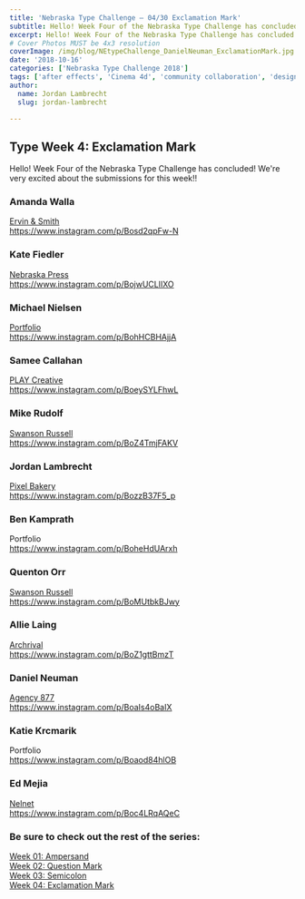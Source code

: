 ```yaml
---
title: 'Nebraska Type Challenge – 04/30 Exclamation Mark'
subtitle: Hello! Week Four of the Nebraska Type Challenge has concluded! We’re very excited about the submissions for this week!! 
excerpt: Hello! Week Four of the Nebraska Type Challenge has concluded! We’re very excited about the submissions for this week!!
# Cover Photos MUST be 4x3 resolution
coverImage: /img/blog/NEtypeChallenge_DanielNeuman_ExclamationMark.jpg
date: '2018-10-16'
categories: ['Nebraska Type Challenge 2018']
tags: ['after effects', 'Cinema 4d', 'community collaboration', 'design', 'illustrator', 'lettering', 'Nebraska', 'type challenge', 'typography']
author:
  name: Jordan Lambrecht
  slug: jordan-lambrecht

---
```

## Type Week 4: Exclamation Mark

Hello! Week Four of the Nebraska Type Challenge has concluded! We're very excited about the submissions for this week!!

### Amanda Walla

[Ervin & Smith](https://ervinandsmith.com/)\
https://www.instagram.com/p/Bosd2qpFw-N

### Kate Fiedler

[Nebraska Press](https://www.nebraskapress.unl.edu/)\
https://www.instagram.com/p/BojwUCLlIXO

### Michael Nielsen

[Portfolio](https://michaelnielsen.co/)\
https://www.instagram.com/p/BohHCBHAjjA

### Samee Callahan

[PLAY Creative](https://www.playcreativedesign.com/)\
https://www.instagram.com/p/BoeySYLFhwL

### Mike Rudolf

[Swanson Russell](https://www.swansonrussell.com/)\
https://www.instagram.com/p/BoZ4TmjFAKV

### Jordan Lambrecht

[Pixel Bakery](https://pixelbakery.com/)\
https://www.instagram.com/p/BozzB37F5_p

### Ben Kamprath

Portfolio\
https://www.instagram.com/p/BoheHdUArxh

### Quenton Orr

[Swanson Russell](https://www.swansonrussell.com/)\
https://www.instagram.com/p/BoMUtbkBJwy

### Allie Laing

[Archrival](https://archrival.com/)\
https://www.instagram.com/p/BoZ1gttBmzT

### Daniel Neuman

[Agency 877](https://agency877.com/)\
https://www.instagram.com/p/BoaIs4oBaIX

### Katie Krcmarik

Portfolio\
https://www.instagram.com/p/Boaod84hlOB

### Ed Mejia

[Nelnet](https://nelnet.com/)\
https://www.instagram.com/p/Boc4LRqAQeC

### Be sure to check out the rest of the series:

[Week 01: Ampersand](https://pixelbakery.com/recipes/nebraska-type-challenge-01-30)\
[Week 02: Question Mark](https://pixelbakery.com/recipes/nebraska-type-challenge-02-30)\
[Week 03: Semicolon](https://pixelbakery.com/recipes/nebraska-type-challenge-03-30)\
[Week 04: Exclamation Mark](https://pixelbakery.com/recipes/nebraska-type-challenge-04-30)